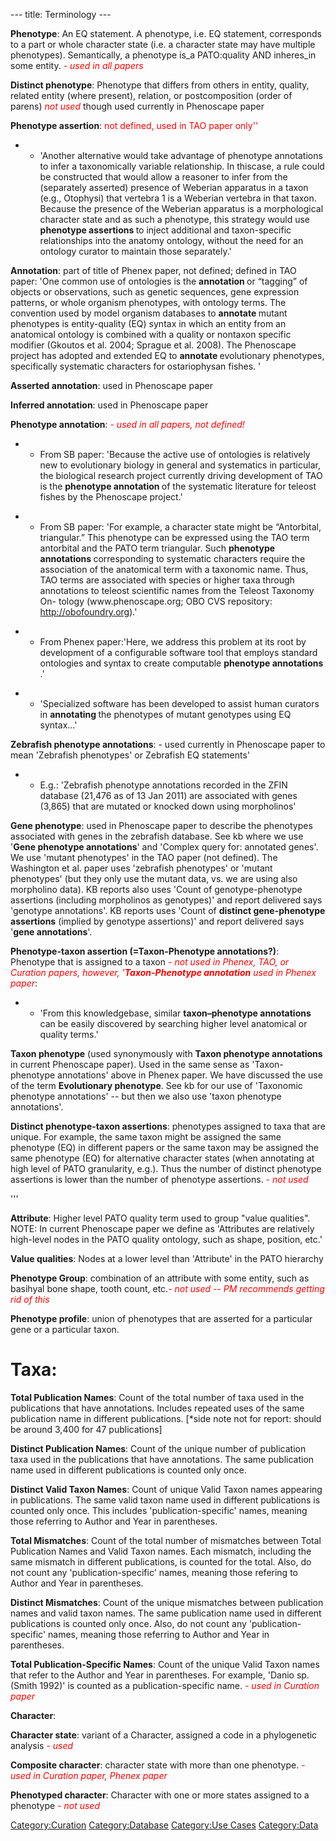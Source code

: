 ---
title: Terminology
---

'''Phenotype''': An EQ statement. A phenotype, i.e. EQ statement, corresponds to a part or whole character state (i.e. a character state may have multiple phenotypes).  Semantically, a phenotype is_a PATO:quality AND inheres_in some entity. <font color=red>''- used in all papers''</font>

'''Distinct phenotype''': Phenotype that differs from others in entity, quality, related entity (where present), relation, or postcomposition (order of parens) <font color=red>''not used''</font> though used currently in Phenoscape paper

'''Phenotype assertion''': <font color=red>not defined, used in TAO paper only''</font>
**'Another alternative would take advantage of phenotype annotations to infer a taxonomically variable relationship. In thiscase, a rule could be constructed that would allow a reasoner to infer from the (separately asserted) presence of Weberian apparatus in a taxon (e.g., Otophysi) that vertebra 1 is a Weberian vertebra in that taxon. Because the presence of the Weberian apparatus is a morphological character state and as such a phenotype, this strategy would use <B>phenotype assertions </B> to inject additional and taxon-specific relationships into the anatomy ontology, without the need for an ontology curator to maintain those separately.'

'''Annotation''': part of title of Phenex paper, not defined; defined in TAO paper: 'One common use of ontologies is the  <B>annotation </B> or “tagging” of objects or observations, such as genetic sequences, gene expression patterns, or whole organism phenotypes, with ontology terms. The convention used by model organism databases to  <B>annotate </B> mutant phenotypes is entity-quality (EQ) syntax in which an entity from an anatomical ontology is combined with a quality or nontaxon specific modifier (Gkoutos et al. 2004; Sprague et al. 2008). The Phenoscape project has adopted and extended EQ to  <B>annotate </B> evolutionary phenotypes, specifically systematic characters for ostariophysan fishes. '

'''Asserted annotation''': used in Phenoscape paper

'''Inferred annotation''': used in Phenoscape paper

'''Phenotype annotation''': <font color=red>''- used in all papers, not defined!''</font>
**From SB paper: 'Because the active use of ontologies is relatively new to evolutionary biology in general and systematics in particular, the biological research project currently driving development of TAO is the  <B>phenotype annotation </B> of the systematic literature for teleost fishes by the Phenoscape project.'

**From SB paper: 'For example, a character state might be “Antorbital, triangular.” This phenotype can be expressed using the TAO term antorbital and the PATO term triangular. Such  <B>phenotype annotations </B> corresponding to systematic characters require the association of the anatomical term with a taxonomic name. Thus, TAO terms are associated with species or higher taxa through annotations to teleost scientific names from the Teleost Taxonomy On- tology (www.phenoscape.org; OBO CVS repository: http://obofoundry.org).'

**From Phenex paper:'Here, we address this problem at its root by development of a configurable software tool that employs standard ontologies and syntax to create computable  <B>phenotype annotations </B>.'

**'Specialized software has been developed to assist human curators in  <B>annotating </B> the phenotypes of mutant genotypes using EQ syntax...'

'''Zebrafish phenotype annotations''': - used currently in Phenoscape paper to mean 'Zebrafish phenotypes' or Zebrafish EQ statements'
** E.g.: 'Zebrafish phenotype annotations recorded in the ZFIN database (21,476 as of 13 Jan 2011) are associated with genes (3,865) that are mutated or knocked down using morpholinos'

'''Gene phenotype''': used in Phenoscape paper to describe the phenotypes associated with genes in the zebrafish database.  See kb where we use '<b>Gene phenotype annotations</b>' and 'Complex query for: annotated genes'.  We use 'mutant phenotypes' in the TAO paper (not defined).  The Washington et al. paper uses  'zebrafish phenotypes' or 'mutant phenotypes' (but they only use the mutant data, vs. we are using also morpholino data). KB reports also uses 'Count of genotype-phenotype assertions (including morpholinos as genotypes)' and report delivered says 'genotype annotations'.  KB reports uses 'Count of <b>distinct gene-phenotype assertions</b> (implied by genotype assertions)' and report delivered says '<b>gene annotations</b>'.

'''Phenotype-taxon assertion (=Taxon-Phenotype annotations?)''': Phenotype that is assigned to a taxon <font color=red>''- not used in Phenex, TAO, or Curation papers, however, '<B>Taxon-Phenotype annotation</B> used in Phenex paper''</font>:
**'From this knowledgebase, similar  <B>taxon–phenotype annotations </B> can be easily discovered by searching higher level anatomical or quality terms.'

'''Taxon phenotype''' (used synonymously with '''Taxon phenotype annotations''' in current Phenoscape paper).  Used in the same sense as 'Taxon-phenotype annotations' above in Phenex paper.  We have discussed the use of the term '''Evolutionary phenotype'''.  See kb for our use of 'Taxonomic phenotype annotations' -- but then we also use 'taxon phenotype annotations'.

'''Distinct phenotype-taxon assertions''': phenotypes assigned to taxa that are unique.  For example, the same taxon might be assigned the same phenotype (EQ) in different papers or the same taxon may be assigned the same phenotype (EQ) for alternative character states (when annotating at high level of PATO granularity, e.g.).  Thus the number of distinct phenotype assertions is lower than the number of phenotype assertions. <font color=red>''- not used''</font>

'''

'''Attribute''': Higher level PATO quality term used to group "value qualities".  NOTE: In current Phenoscape paper we define as 'Attributes are relatively high-level nodes in the PATO quality ontology, such as shape, position, etc.'

'''Value qualities''': Nodes at a lower level than 'Attribute' in the PATO hierarchy

'''Phenotype Group''': combination of an attribute with some entity, such as basihyal bone shape, tooth count, etc.<font color=red>''- not used -- PM recommends getting rid of this''</font>

'''Phenotype profile''': union of phenotypes that are asserted for a particular gene or a particular taxon.


= Taxa: =

'''Total Publication Names''':  Count of the total number of taxa used in the publications that have annotations.  Includes repeated uses of the same publication name in different publications.
[*side note not for report: should be around 3,400 for 47 publications]

'''Distinct Publication Names''': Count of the unique number of publication taxa used in the publications that have annotations.  The same publication name used in different publications is counted only once.

'''Distinct Valid Taxon Names''': Count of unique Valid Taxon names appearing in publications. The same valid taxon name used in different publications is counted only once.  This includes 'publication-specific' names, meaning those referring to Author and Year in parentheses.

'''Total Mismatches''': Count of the total number of mismatches between Total Publication Names and Valid Taxon names.  Each mismatch, including the same mismatch in different publications, is counted for the total. Also, do not count any 'publication-specific' names, meaning those refering to Author and Year in parentheses.

'''Distinct Mismatches''': Count of the unique mismatches between publication names and valid taxon names.  The same publication name used in different publications is counted only once.  Also, do not count any 'publication-specific' names, meaning those referring to Author and Year in parentheses.

'''Total Publication-Specific Names''': Count of the unique Valid Taxon names that refer to the Author and Year in parentheses.  For example, 'Danio sp. (Smith 1992)' is counted as a publication-specific name. <font color=red>''- used in Curation paper''</font>


''' Character''':

'''Character state''': variant of a Character, assigned a code in a phylogenetic analysis <font color=red>''- used''</font>

'''Composite character''': character state with more than one phenotype. <font color=red>''- used in Curation paper, Phenex paper''</font>

'''Phenotyped character''': Character with one or more states assigned to a phenotype <font color=red>''- not used''</font>

[[Category:Curation]]
[[Category:Database]]
[[Category:Use Cases]]
[[Category:Data]]